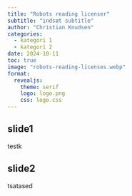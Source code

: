 ```yaml
---
title: "Robots reading licenser"
subtitle: "indsæt subtitle"
author: "Christian Knudsen"
categories:
  - kategori 1
  - kategori 2
date: 2024-10-11
toc: true
image: "robots-reading-licenses.webp"
format:
  revealjs:
    theme: serif
    logo: logo.png
    css: logo.css
---
```

## slide1

testk

## slide2
tsatased